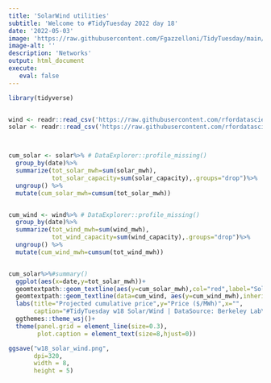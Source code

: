 ```yaml
---
title: 'SolarWind utilities'
subtitle: 'Welcome to #TidyTuesday 2022 day 18'
date: '2022-05-03'
image: 'https://raw.githubusercontent.com/Fgazzelloni/TidyTuesday/main/data/2022/w18_solar_wind/w18_solar_wind.png'
image-alt: ''
description: 'Networks'
output: html_document
execute: 
   eval: false
---
```


```r

library(tidyverse)


wind <- readr::read_csv('https://raw.githubusercontent.com/rfordatascience/tidytuesday/master/data/2022/2022-05-03/wind.csv')
solar <- readr::read_csv('https://raw.githubusercontent.com/rfordatascience/tidytuesday/master/data/2022/2022-05-03/solar.csv')



cum_solar <- solar%>% # DataExplorer::profile_missing()
  group_by(date)%>%
  summarize(tot_solar_mwh=sum(solar_mwh),
            tot_solar_capacity=sum(solar_capacity),.groups="drop")%>%
  ungroup() %>%
  mutate(cum_solar_mwh=cumsum(tot_solar_mwh)) 


cum_wind <- wind%>% # DataExplorer::profile_missing()
  group_by(date)%>%
  summarize(tot_wind_mwh=sum(wind_mwh),
            tot_wind_capacity=sum(wind_capacity),.groups="drop")%>%
  ungroup() %>%
  mutate(cum_wind_mwh=cumsum(tot_wind_mwh)) 


cum_solar%>%#summary()
  ggplot(aes(x=date,y=tot_solar_mwh))+
  geomtextpath::geom_textline(aes(y=cum_solar_mwh),col="red",label="Solar",hjust=1,size=6,family = "sans") +
  geomtextpath::geom_textline(data=cum_wind, aes(y=cum_wind_mwh),inherit.aes = T,label="Wind",hjust=1,size=6,family = "sans")+
  labs(title="Projected cumulative price",y="Price ($/MWh)",x="",
       caption="#TidyTuesday w18 Solar/Wind | DataSource: Berkeley Lab\nPrices are in $/MWh from 2009 to 2021 | DataViz: Federica Gazzelloni (@fgazzelloni)") +
  ggthemes::theme_wsj()+
  theme(panel.grid = element_line(size=0.3),
        plot.caption = element_text(size=8,hjust=0))

ggsave("w18_solar_wind.png",
       dpi=320,
       width = 8,
       height = 5)

```
